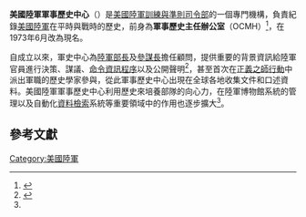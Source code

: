 {{Expand language|1=en|time=2021-03-21T06:42:26+00:00}}
{{Infobox military unit
|unit_name=美國陸軍軍事歷史中心
|native_name = 
|image= [[File:Cmh1.PNG|180px]]
|image_size=
|caption= 美國陸軍軍事歷史中心標誌
|dates= 1943年7月 - 現今
|country= {{USA}} 
|allegiance=
|branch= {{flagicon image|Flag of the United States Army (unofficial proportions).svg}} [[美國陸軍|美國陸軍]]
|type= 
|role= 
|size= 
|command_structure= [[美國陸軍訓練及準則司令部|美國陸軍訓練及準則司令部]]
|current_commander= 
|garrison= 
|equipment= 
|ceremonial_chief= 
|colonel_of_the_regiment= 
|nickname= 
|patron= 
|motto= 
|colors= 
|march= 
|mascot= 
|battles= 
|anniversaries= 
|decorations= 
|battle_honours=
<!-- Commanders -->
|commander1=
|commander1_label=
|commander2=
|commander2_label=
|commander3=
|commander3_label= 
|notable_commanders=
<!-- Insignia -->
|identification_symbol          =
|identification_symbol_label    =
|identification_symbol_2        = 
|identification_symbol_2_label  = 
}} 
'''美國陸軍軍事歷史中心'''（{{lang-en|United States Army Center of Military History，CMH}}）是[[美國陸軍訓練與準則司令部|美國陸軍訓練與準則司令部]]的一個專門機構，負責紀錄[[美國陸軍|美國陸軍]]在平時與戰時的歷史，前身為'''軍事歷史主任辦公室'''（OCMH）<ref>{{cite web|url=https://history.army.mil/reference/History/gough.htm|language=en|title=The U.S. Army Center of Military History:A Brief History|publisher=history.army.mil| date=}}</ref>，在1973年6月改為現名。

自成立以來，軍史中心為[[美國陸軍部長|陸軍部長]]及[[美國陸軍參謀長|參謀長]]擔任顧問，提供重要的背景資訊給陸軍官員進行決策、謀議、[[命令資訊程序|命令資訊程序]]以及公開聲明<ref name="Overview">{{cite web|url=https://history.army.mil/html/about/overview.html|language=en|title=The U.S. Army Center of Military History An Overview|publisher=history.army.mil| date=}}</ref>，甚至首次在[[正義之師行動|正義之師行動]]中派出軍職的歷史學家參與，從此軍事歷史中心出現在全球各地收集文件和口述資料。美國陸軍軍事歷史中心利用歷史來培養部隊的向心力，在陸軍博物館系統的管理以及自動化[[資料檢索|資料檢索]]系統等重要領域中的作用也逐步擴大<ref name="Overview" />。

==參考文獻==
{{reflist}}
{{美国陆军}}
[[Category:美國陸軍|Category:美國陸軍]]
{{US-stub}}